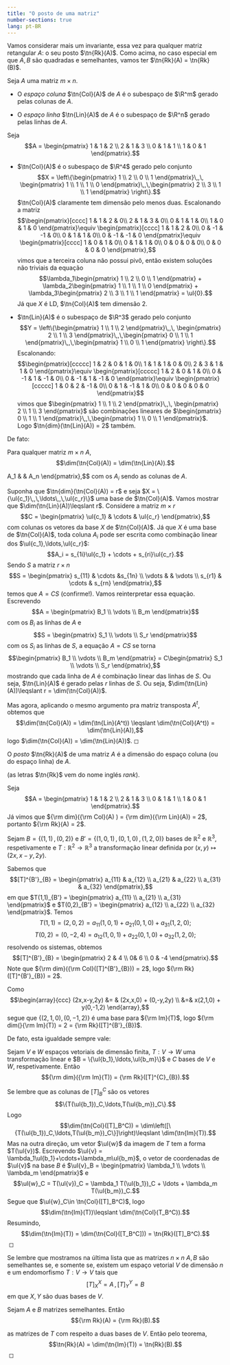 ```yaml
--- 
title: "O posto de uma matriz"
number-sections: true
lang: pt-BR
--- 
```


Vamos considerar mais um invariante, essa vez para qualquer matriz
retangular $A$: o seu posto $\tn{Rk}(A)$. Como acima, no caso especial
em que $A,B$ são quadradas e semelhantes, vamos ter
$\tn{Rk}(A) = \tn{Rk}(B)$.

:::{#def-}
Seja $A$ uma matriz $m\times n$.

-   O *espaço coluna* $\tn{Col}(A)$ de $A$ é o subespaço de $\R^m$
    gerado pelas colunas de $A$.

-   O *espaço linha* $\tn{Lin}(A)$ de $A$ é o subespaço de $\R^n$ gerado
    pelas linhas de $A$.
:::

:::{#exm-}
Seja $$A = \begin{pmatrix}
1 & 1 & 2 \\
2 & 1 & 3 \\
0 & 1 & 1 \\
1 & 0 & 1
\end{pmatrix}.$$

-   $\tn{Col}(A)$ é o subespaço de $\R^4$ gerado pelo conjunto
    $$X = \left\{\begin{pmatrix}
      1 \\ 2 \\ 0 \\ 1
      \end{pmatrix}\,,\, \begin{pmatrix}
      1 \\ 1 \\ 1 \\ 0
      \end{pmatrix}\,,\,\begin{pmatrix}
      2 \\ 3 \\ 1 \\ 1
      \end{pmatrix} \right\}.$$ $\tn{Col}(A)$ claramente tem dimensão
    pelo menos duas. Escalonando a matriz $$\begin{pmatrix}[cccc]
    1 & 1 & 2 & 0\\
    2 & 1 & 3 & 0\\
    0 & 1 & 1 & 0\\
    1 & 0 & 1 & 0
    \end{pmatrix}\equiv \begin{pmatrix}[cccc]
    1 & 1 & 2 & 0\\
    0 & -1 & -1 & 0\\
    0 & 1 & 1 & 0\\
    0 & -1 & -1 & 0
    \end{pmatrix}\equiv \begin{pmatrix}[cccc]
    1 & 0 & 1 & 0\\
    0 & 1 & 1 & 0\\
    0 & 0 & 0 & 0\\
    0 & 0 & 0 & 0
    \end{pmatrix},$$ vimos que a terceira coluna não possui pivô, então
    existem soluções não triviais da equação $$\lambda_1\begin{pmatrix}
      1 \\ 2 \\ 0 \\ 1
      \end{pmatrix} + \lambda_2\begin{pmatrix}
      1 \\ 1 \\ 1 \\ 0
      \end{pmatrix} + \lambda_3\begin{pmatrix}
      2 \\ 3 \\ 1 \\ 1
      \end{pmatrix} = \ul{0}.$$ Já que $X$ é LD, $\tn{Col}(A)$ tem
    dimensão 2.

-   $\tn{Lin}(A)$ é o subespaço de $\R^3$ gerado pelo conjunto
    $$Y = \left\{\begin{pmatrix}
      1 \\ 1 \\ 2
      \end{pmatrix}\,,\, \begin{pmatrix}
      2 \\ 1 \\ 3
      \end{pmatrix}\,,\,\begin{pmatrix}
      0 \\ 1 \\ 1
      \end{pmatrix}\,,\,\begin{pmatrix}
      1 \\ 0 \\ 1
      \end{pmatrix} \right\}.$$ Escalonando: $$\begin{pmatrix}[ccccc]
    1 & 2 & 0 & 1 & 0\\
    1 & 1 & 1 & 0 & 0\\
    2 & 3 & 1 & 1 & 0
    \end{pmatrix}\equiv \begin{pmatrix}[ccccc]
    1 & 2 & 0 & 1 & 0\\
    0 & -1 & 1 & -1 & 0\\
    0 & -1 & 1 & -1 & 0
    \end{pmatrix}\equiv \begin{pmatrix}[ccccc]
    1 & 0 & 2 & -1 & 0\\
    0 & 1 & -1 & 1 & 0\\
    0 & 0 & 0 & 0 & 0
    \end{pmatrix}$$ vimos que $\begin{pmatrix}
      1 \\ 1 \\ 2
      \end{pmatrix}\,,\, \begin{pmatrix}
      2 \\ 1 \\ 3
      \end{pmatrix}$ são combinações lineares de $\begin{pmatrix}
      0 \\ 1 \\ 1
      \end{pmatrix}\,,\,\begin{pmatrix}
      1 \\ 0 \\ 1
      \end{pmatrix}$. Logo $\tn{dim}(\tn{Lin}(A)) = 2$ também.
:::

De fato:

:::{#thm-}
Para qualquer matriz $m\times n$ $A$,
$$\dim(\tn{Col}(A)) = \dim(\tn{Lin}(A)).$$
:::

:::{.proof}

A_1 & \cdots & A_n
\end{pmatrix},$$ com os $A_i$ sendo as colunas de $A$.

Suponha que $\tn{dim}(\tn{Col}(A)) = r$ e seja
$X = \{\ul{c_1}\,,\,\ldots\,,\,\ul{c_r}\}$ uma base de $\tn{Col}(A)$.
Vamos mostrar que $\dim(\tn{Lin}(A))\leqslant r$. Considere a matriz
$m\times r$ $$C = \begin{pmatrix}
\ul{c_1} & \cdots & \ul{c_r}
\end{pmatrix},$$ com colunas os vetores da base $X$ de $\tn{Col}(A)$. Já
que $X$ é uma base de $\tn{Col}(A)$, toda coluna $A_i$ pode ser escrita
como combinação linear dos $\ul{c_1},\ldots,\ul{c_r}$:
$$A_i = s_{1i}\ul{c_1} + \cdots + s_{ri}\ul{c_r}.$$ Sendo $S$ a matriz
$r\times n$ $$S = \begin{pmatrix}
s_{11} & \cdots &s_{1n} \\
\vdots & & \vdots \\
s_{r1} & \cdots & s_{rn}
\end{pmatrix},$$ temos que $A = CS$ (confirme!). Vamos reinterpretar
essa equação. Escrevendo $$A = \begin{pmatrix}
B_1 \\ \vdots \\ B_m
\end{pmatrix}$$ com os $B_i$ as linhas de $A$ e $$S = \begin{pmatrix}
S_1 \\ \vdots \\ S_r
\end{pmatrix}$$ com os $S_i$ as linhas de $S$, a equação $A = CS$ se
torna $$\begin{pmatrix}
B_1 \\ \vdots \\ B_m
\end{pmatrix} = C\begin{pmatrix}
S_1 \\ \vdots \\ S_r
\end{pmatrix},$$ mostrando que cada linha de $A$ é combinação linear das
linhas de $S$. Ou seja, $\tn{Lin}(A)$ é gerado pelas $r$ linhas de $S$.
Ou seja, $\dim(\tn{Lin}(A))\leqslant r = \dim(\tn{Col}(A))$.

Mas agora, aplicando o mesmo argumento pra matriz transposta $A^t$,
obtemos que
$$\dim(\tn{Col}(A)) = \dim(\tn{Lin}(A^t)) \leqslant \dim(\tn{Col}(A^t)) = \dim(\tn{Lin}(A)),$$
logo $\dim(\tn{Col}(A)) = \dim(\tn{Lin}(A))$. ◻
:::

:::{#def-}
O *posto* $\tn{Rk}(A)$ de uma matriz $A$ é a dimensão do espaço coluna
(ou do espaço linha) de $A$.

(as letras $\tn{Rk}$ vem do nome inglés *rank*).
:::

:::{#exm-}
Seja $$A = \begin{pmatrix}
1 & 1 & 2 \\
2 & 1 & 3 \\
0 & 1 & 1 \\
1 & 0 & 1
\end{pmatrix}.$$ Já vimos que
${\rm dim}({\rm Col}(A) ) = {\rm dim}({\rm Lin}(A)) = 2$, portanto
${\rm Rk}(A) = 2$.
:::

:::{#exm-}
Sejam $B = \{(1,1)\,,\,(0,2) \}$ e
$B' = \{(1,0,1)\,,\,(0,1,0)\,,\,(1,2,0) \}$ bases de $\mathbb{R}^2$ e
$\mathbb{R}^3$, respetivamente e
$T: \mathbb{R}^2 \rightarrow \mathbb{R}^3$ a transformação linear
definida por $(x,y) \mapsto (2x,x-y,2y)$.

Sabemos que $$[T]^{B'}_{B} =  \begin{pmatrix}
a_{11} & a_{12} \\
a_{21} & a_{22} \\
a_{31} & a_{32} 
\end{pmatrix},$$ em que $T(1,1)_{B'} = \begin{pmatrix}
a_{11}  \\
a_{21}  \\
a_{31} 
\end{pmatrix}$ e $T(0,2)_{B'} = \begin{pmatrix}
a_{12} \\
a_{22} \\
a_{32} 
\end{pmatrix}$. Temos
$$T(1,1) = (2,0,2) = a_{11}(1,0,1)+ a_{21}(0,1,0)+ a_{31}(1,2,0);$$
$$T(0,2) = (0,-2,4) = a_{12}(1,0,1)+ a_{22}(0,1,0)+ a_{32}(1,2,0);$$
resolvendo os sistemas, obtemos $$[T]^{B'}_{B} =
    \begin{pmatrix}
    2 & 4 \\ 
    0& 6 \\
    0 & -4
\end{pmatrix}.$$ Note que ${\rm dim}({\rm Col}([T]^{B'}_{B})) = 2$, logo
${\rm Rk}([T]^{B'}_{B}) = 2$.

Como $$\begin{array}{ccc}
(2x,x-y,2y) &= & (2x,x,0) + (0,-y,2y) \\
&=& x(2,1,0) + y(0,-1,2)
\end{array},$$ segue que $\{ (2,1,0), (0,-1,2)\}$ é uma base para
${\rm Im}(T)$, logo
${\rm dim(}{\rm Im}(T)) = 2 = {\rm Rk}([T]^{B'}_{B})$.
:::

De fato, esta igualdade sempre vale:

:::{#thm-}
Sejam $V$ e $W$ espaços vetoriais de dimensão finita,
$T: V \rightarrow W$ uma transformação linear e
$B = \{\ul{b_1},\ldots,\ul{b_m}\}$ e $C$ bases de $V$ e $W$,
respetivamente. Então
$${\rm dim}({\rm Im}(T)) = {\rm Rk}([T]^{C}_{B}).$$
:::

:::{.proof}

Se lembre que as colunas de $[T]_B^C$ são os vetores
$$\{T(\ul{b_1})_C,\ldots,T(\ul{b_m})_C\}.$$ Logo
$$\dim(\tn{Col}([T]_B^C)) = \dim\left([\{T(\ul{b_1})_C,\ldots,T(\ul{b_m})_C\}]\right)\leqslant \dim(\tn{Im}(T)).$$
Mas na outra direção, um vetor $\ul{w}$ da imagem de $T$ tem a forma
$T(\ul{v})$. Escrevendo
$\ul{v} = \lambda_1\ul{b_1}+\cdots+\lambda_m\ul{b_m}$, o vetor de
coordenadas de $\ul{v}$ na base $B$ é $\ul{v}_B = \begin{pmatrix}
\lambda_1 \\
\vdots \\
\lambda_m 
\end{pmatrix}$ e
$$\ul{w}_C = T(\ul{v})_C = \lambda_1 T(\ul{b_1})_C + \ldots + \lambda_m T(\ul{b_m})_C.$$
Segue que $\ul{w}_C\in \tn{Col}([T]_B^C)$, logo
$$\dim(\tn{Im}(T))\leqslant \dim(\tn{Col}(T_B^C)).$$ Resumindo,
$$\dim(\tn{Im}(T)) = \dim(\tn{Col}([T_B^C])) = \tn{Rk}([T]_B^C).$$ ◻
:::

Se lembre que mostramos na última lista que as matrizes $n\times n$
$A,B$ são semelhantes se, e somente se, existem um espaço vetorial $V$
de dimensão $n$ e um endomorfismo $T:V\to V$ tais que
$$[T]_X^X = A\,,\, [T]_Y^Y = B$$ em que $X,Y$ são duas bases de $V$.

:::{#cor-}
Sejam $A$ e $B$ matrizes semelhantes. Então
$${\rm Rk}(A) = {\rm Rk}(B).$$
:::

:::{.proof}

as matrizes de $T$ com respeito a duas bases de $V$. Então pelo teorema,
$$\tn{Rk}(A) = \dim(\tn{Im}(T)) = \tn{Rk}(B).$$ ◻
:::
